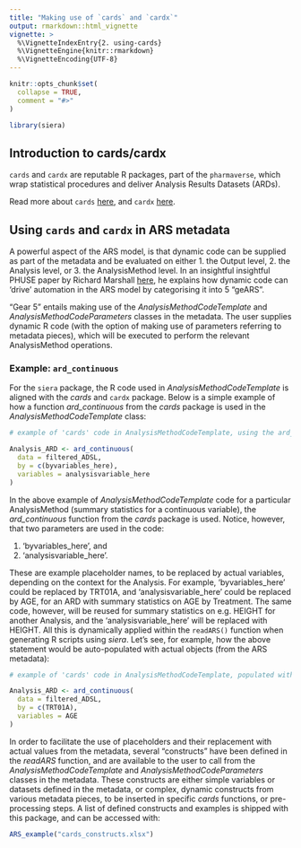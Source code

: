 ```yaml
---
title: "Making use of `cards` and `cardx`"
output: rmarkdown::html_vignette
vignette: >
  %\VignetteIndexEntry{2. using-cards}
  %\VignetteEngine{knitr::rmarkdown}
  %\VignetteEncoding{UTF-8}
---
```


```r
knitr::opts_chunk$set(
  collapse = TRUE,
  comment = "#>"
)
```

```r
library(siera)
```

## Introduction to cards/cardx

`cards` and `cardx` are reputable R packages, part of the `pharmaverse`, which wrap statistical procedures and deliver Analysis Results Datasets (ARDs). 

Read more about `cards` [here](https://insightsengineering.github.io/cards/latest-tag/), and `cardx` [here](https://insightsengineering.github.io/cards/latest-tag/). 

## Using `cards` and `cardx` in ARS metadata

A powerful aspect of the ARS model, is that dynamic code can be supplied as part of the metadata and be evaluated on either 1. the Output level, 2. the Analysis level, or 3. the AnalysisMethod level. In an insightful insightful PHUSE paper by Richard Marshall [here](https://www.lexjansen.com/phuse-us/2025/ds/PAP_DS09.pdf), he explains how dynamic code can 'drive' automation in the ARS model by categorising it into 5 "geARS". 

"Gear 5" entails making use of the _AnalysisMethodCodeTemplate_ and _AnalysisMethodCodeParameters_ classes in the metadata.  The user supplies dynamic R code (with the option of making use of parameters referring to metadata pieces), which will be executed to perform the relevant AnalysisMethod operations.  

### Example: `ard_continuous`
For the `siera` package,  the R code used in _AnalysisMethodCodeTemplate_ is aligned with the _cards_ and `cardx` package. Below is a simple example of how a function _ard_continuous_ from the _cards_ package is used in the _AnalysisMethodCodeTemplate_ class:

```r
# example of 'cards' code in AnalysisMethodCodeTemplate, using the ard_continuous function:

Analysis_ARD <- ard_continuous(
  data = filtered_ADSL,
  by = c(byvariables_here),
  variables = analysisvariable_here
)
```

In the above example of _AnalysisMethodCodeTemplate_ code for a particular AnalysisMethod (summary statistics for a continuous variable), the _ard_continuous_ function from the _cards_ package is used.  Notice, however, that two parameters are used in the code: 

1. 'byvariables_here', and 
2. 'analysisvariable_here'.  

These are example placeholder names, to be replaced by actual variables, depending on the context for the Analysis.  For example, 'byvariables_here' could be replaced by TRT01A, and 'analysisvariable_here' could be replaced by AGE, for an ARD with summary statistics on AGE by Treatment.  The same code, however, will be reused for summary statistics on e.g. HEIGHT for another Analysis, and the 'analysisvariable_here' will be replaced with HEIGHT.  All this is dynamically applied within the `readARS()` function when generating R scripts using _siera_.  Let's see, for example, how the above statement would be auto-populated with actual objects (from the ARS metadata):

```r
# example of 'cards' code in AnalysisMethodCodeTemplate, populated with AnalysisMethodCodeParameters:

Analysis_ARD <- ard_continuous(
  data = filtered_ADSL,
  by = c(TRT01A),
  variables = AGE
)
```

In order to facilitate the use of placeholders and their replacement with actual values from the metadata, several "constructs" have been defined in the _readARS_ function, and are available to the user to call from the _AnalysisMethodCodeTemplate_ and _AnalysisMethodCodeParameters_ classes in the metadata.  These constructs are either simple variables or datasets defined in the metadata, or complex, dynamic constructs from various metadata pieces, to be inserted in specific _cards_ functions, or pre-processing steps.  A list of defined constructs and examples is shipped with this package, and can be accessed with:

```r
ARS_example("cards_constructs.xlsx")
```

